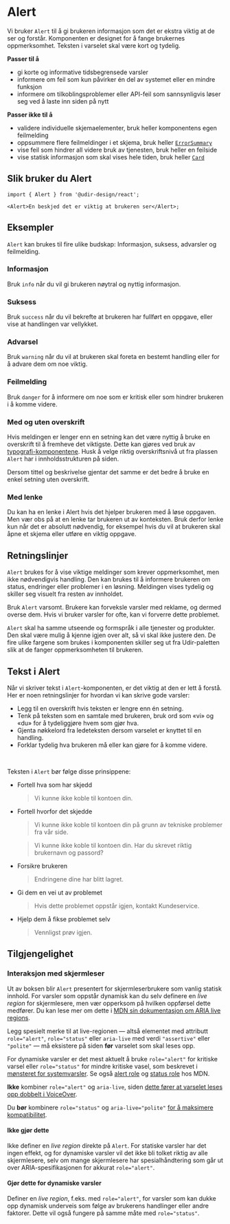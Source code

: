 
<Meta of={AlertStories} />

# Alert

Vi bruker `Alert` til å gi brukeren informasjon som det er ekstra viktig at de ser og forstår. Komponenten er designet for å fange brukernes oppmerksomhet. Teksten i varselet skal være kort og tydelig.

**Passer til å**

- gi korte og informative tidsbegrensede varsler
- informere om feil som kun påvirker én del av systemet eller en mindre funksjon
- informere om tilkoblingsproblemer eller API-feil som sannsynligvis løser seg ved å laste inn siden på nytt

**Passer ikke til å**

- validere individuelle skjemaelementer, bruk heller komponentens egen feilmelding
- oppsummere flere feilmeldinger i et skjema, bruk heller [`ErrorSummary`](/docs/components-errorsummary--docs)
- vise feil som hindrer all videre bruk av tjenesten, bruk heller en feilside
- vise statisk informasjon som skal vises hele tiden, bruk heller [`Card`](/docs/components-card--docs)

## Slik bruker du Alert

<Primary />
<Controls />

```tsx
import { Alert } from '@udir-design/react';

<Alert>En beskjed det er viktig at brukeren ser</Alert>;
```

## Eksempler

`Alert` kan brukes til fire ulike budskap: Informasjon, suksess, advarsler og feilmelding.

### Informasjon

Bruk `info` når du vil gi brukeren nøytral og nyttig informasjon.

<Canvas of={AlertStories.VariantInfo} />

### Suksess

Bruk `success` når du vil bekrefte at brukeren har fullført en oppgave, eller vise at handlingen var vellykket.

<Canvas of={AlertStories.VariantSuccess} />

### Advarsel

Bruk `warning` når du vil at brukeren skal foreta en bestemt handling eller for å advare dem om noe viktig.

<Canvas of={AlertStories.VariantWarning} />

### Feilmelding

Bruk `danger` for å informere om noe som er kritisk eller som hindrer brukeren i å komme videre.

<Canvas of={AlertStories.VariantDanger} />

### Med og uten overskrift

Hvis meldingen er lenger enn en setning kan det være nyttig å bruke en overskrift til å fremheve det viktigste. Dette kan gjøres ved bruk av [typografi-komponentene](/docs/components-typography--docs). Husk å velge riktig overskriftsnivå ut fra plassen `Alert` har i innholdsstrukturen på siden.

Dersom tittel og beskrivelse gjentar det samme er det bedre å bruke en enkel setning uten overskrift.

<Canvas of={AlertStories.NoHeading} />

### Med lenke

Du kan ha en lenke i Alert hvis det hjelper brukeren med å løse oppgaven. Men vær obs på at en lenke tar brukeren ut av konteksten. Bruk derfor lenke kun når det er absolutt nødvendig, for eksempel hvis du vil at brukeren skal åpne et skjema eller utføre en viktig oppgave.

<Canvas of={AlertStories.WithLink} />

## Retningslinjer

`Alert` brukes for å vise viktige meldinger som krever oppmerksomhet, men ikke nødvendigvis handling. Den kan brukes til å informere brukeren om status, endringer eller problemer i en løsning. Meldingen vises tydelig og skiller seg visuelt fra resten av innholdet.

Bruk `Alert` varsomt. Brukere kan forveksle varsler med reklame, og dermed overse dem. Hvis vi bruker varsler for ofte, kan vi forverre dette problemet.

`Alert` skal ha samme utseende og formspråk i alle tjenester og produkter. Den skal være mulig å kjenne igjen over alt, så vi skal ikke justere den. De fire ulike fargene som brukes i komponenten skiller seg ut fra Udir-paletten slik at de fanger oppmerksomheten til brukeren.

## Tekst i Alert

Når vi skriver tekst i `Alert`-komponenten, er det viktig at den er lett å forstå. Her er noen retningslinjer for hvordan vi kan skrive gode varsler:

- Legg til en overskrift hvis teksten er lengre enn én setning.
- Tenk på teksten som en samtale med brukeren, bruk ord som «vi» og «du» for å tydeliggjøre hvem som gjør hva.
- Gjenta nøkkelord fra ledeteksten dersom varselet er knyttet til en handling.
- Forklar tydelig hva brukeren må eller kan gjøre for å komme videre.

<br />

Teksten i `Alert` bør følge disse prinsippene:

- Fortell hva som har skjedd

  > Vi kunne ikke koble til kontoen din.

- Fortell hvorfor det skjedde

  > Vi kunne ikke koble til kontoen din på grunn av tekniske problemer fra vår side.

  > Vi kunne ikke koble til kontoen din. Har du skrevet riktig brukernavn og passord?

- Forsikre brukeren

  > Endringene dine har blitt lagret.

- Gi dem en vei ut av problemet

  > Hvis dette problemet oppstår igjen, kontakt Kundeservice.

- Hjelp dem å fikse problemet selv

  > Vennligst prøv igjen.

## Tilgjengelighet

### Interaksjon med skjermleser

Ut av boksen blir `Alert` presentert for skjermleserbrukere som vanlig statisk innhold. For varsler som oppstår dynamisk kan du selv definere en _live region_ for skjermlesere, men vær opperksom på hvilken oppførsel dette medfører.
Du kan lese mer om dette i [MDN sin dokumentasjon om ARIA live regions](https://developer.mozilla.org/en-US/docs/Web/Accessibility/ARIA/Guides/Live_regions).

Legg spesielt merke til at live-regionen — altså elementet med attributt `role="alert"`, `role="status"` eller `aria-live` med verdi `"assertive"` eller `"polite"` — må eksistere på siden **før** varselet som skal leses opp.

For dynamiske varsler er det mest aktuelt å bruke `role="alert"` for kritiske varsel eller `role="status"` for mindre kritiske vasel, som beskrevet i [mønsteret for systemvarsler](https://www.designsystemet.no/monstre/systemvarsler#niv%C3%A5er-for-dynamiske-varsler). Se også [alert role](https://developer.mozilla.org/en-US/docs/Web/Accessibility/ARIA/Roles/alert_role) og [status role](https://developer.mozilla.org/en-US/docs/Web/Accessibility/ARIA/Roles/status_role) hos MDN.

**Ikke** kombiner `role="alert"` og `aria-live`, siden [dette fører at varselet leses opp dobbelt i VoiceOver](https://developer.mozilla.org/en-US/docs/Web/Accessibility/ARIA/Guides/Live_regions#:~:text=adding%20both%20aria%2Dlive%20and%20role=%22alert%22%20causes%20double%20speaking%20issues%20in%20VoiceOver%20on%20iOS).

Du **bør** kombinere `role="status"` og `aria-live="polite"` [for å maksimere kompatibilitet](https://developer.mozilla.org/en-US/docs/Web/Accessibility/ARIA/Guides/Live_regions#roles_with_implicit_live_region_attributes).

#### Ikke gjør dette

Ikke definer en _live region_ direkte på `Alert`. For statiske varsler har det ingen effekt, og for dynamiske varsler vil det ikke bli tolket riktig av alle skjermlesere, selv om mange skjermlesere har spesialhåndtering som går ut over ARIA-spesifikasjonen for akkurat `role="alert"`.

<Source of={AlertStories.WrongLiveRegion} dark />

#### Gjør dette for dynamiske varsler

Definer en _live region_, f.eks. med `role="alert"`, for varsler som kan dukke opp dynamisk underveis som følge av brukerens handlinger eller andre faktorer. Dette vil også fungere på samme måte med `role="status"`.

<Canvas of={AlertStories.CorrectLiveRegion} />
